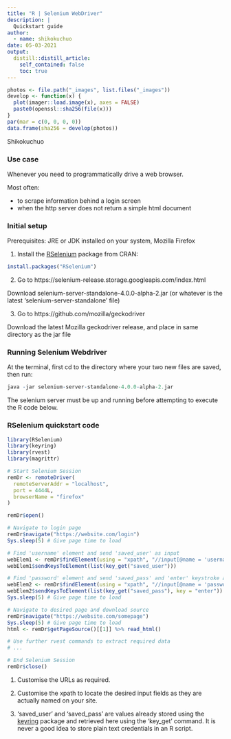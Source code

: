 ```yaml
---
title: "R | Selenium WebDriver"
description: |
  Quickstart guide
author:
  - name: shikokuchuo
date: 05-03-2021
output:
  distill::distill_article:
    self_contained: false
    toc: true
---
```


```r

photos <- file.path("_images", list.files("_images"))
develop <- function(x) {
  plot(imager::load.image(x), axes = FALSE)
  paste0(openssl::sha256(file(x)))
}
par(mar = c(0, 0, 0, 0))
data.frame(sha256 = develop(photos))

```
<aside>Shikokuchuo</aside>

### Use case

Whenever you need to programmatically drive a web browser.

Most often:

- to scrape information behind a login screen
- when the http server does not return a simple html document

### Initial setup

Prerequisites: JRE or JDK installed on your system, Mozilla Firefox

1. Install the [RSelenium](https://github.com/ropensci/RSelenium) package from CRAN:

```r

install.packages("RSelenium")

```

2. Go to https://selenium-release.storage.googleapis.com/index.html

Download selenium-server-standalone-4.0.0-alpha-2.jar (or whatever is the latest 'selenium-server-standalone' file)

3. Go to https://github.com/mozilla/geckodriver

Download the latest Mozilla geckodriver release, and place in same directory as the jar file

### Running Selenium Webdriver

At the terminal, first cd to the directory where your two new files are saved, then run: 

```r

java -jar selenium-server-standalone-4.0.0-alpha-2.jar

```

The selenium server must be up and running before attempting to execute the R code below.

### RSelenium quickstart code

```r

library(RSelenium)
library(keyring)
library(rvest)
library(magrittr)

# Start Selenium Session
remDr <- remoteDriver(
  remoteServerAddr = "localhost",
  port = 4444L,
  browserName = "firefox"
)

remDr$open()

# Navigate to login page
remDr$navigate("https://website.com/login")
Sys.sleep(5) # Give page time to load

# Find 'username' element and send 'saved_user' as input
webElem1 <- remDr$findElement(using = "xpath", "//input[@name = 'username']")
webElem1$sendKeysToElement(list(key_get("saved_user")))

# Find 'password' element and send 'saved_pass' and 'enter' keystroke as input
webElem2 <- remDr$findElement(using = "xpath", "//input[@name = 'password']")
webElem2$sendKeysToElement(list(key_get("saved_pass"), key = "enter"))
Sys.sleep(5) # Give page time to load

# Navigate to desired page and download source
remDr$navigate("https://website.com/somepage")
Sys.sleep(5) # Give page time to load
html <- remDr$getPageSource()[[1]] %>% read_html()

# Use further rvest commands to extract required data
# ...

# End Selenium Session
remDr$close()

```
<aside>
1. Customise the URLs as required.

2. Customise the xpath to locate the desired input fields as they are actually named on your site.

3. 'saved_user' and 'saved_pass' are values already stored using the [keyring](https://github.com/r-lib/keyring) package and retrieved here using the 'key_get' command. It is never a good idea to store plain text credentials in an R script.
</aside>
